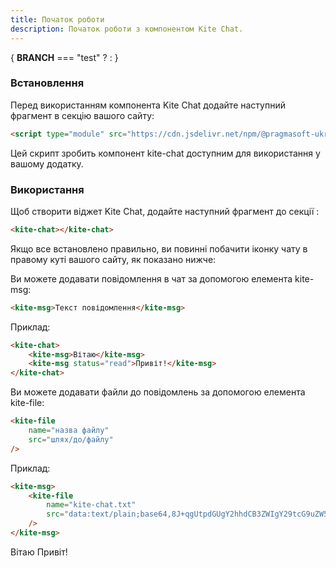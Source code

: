 ```yaml
---
title: Початок роботи
description: Початок роботи з компонентом Kite Chat.
---
```


<KiteChatTheme/>

{
__BRANCH__ === "test"
    ? <script type="module" src="__BASE_URL__/kite-chat-component.js"></script>
    : <script type="module" src="https://cdn.jsdelivr.net/npm/@pragmasoft-ukraine/kite-chat-component/+esm"></script>
}

### Встановлення

Перед використанням компонента Kite Chat додайте наступний фрагмент в секцію <Tag name="head"/> вашого сайту:

```html
<script type="module" src="https://cdn.jsdelivr.net/npm/@pragmasoft-ukraine/kite-chat/+esm"/>
```

Цей скрипт зробить компонент kite-chat доступним для використання у вашому додатку.

### Використання

Щоб створити віджет Kite Chat, додайте наступний фрагмент до секції <Tag name="body"/>:

```html
<kite-chat></kite-chat>
```

Якщо все встановлено правильно, ви повинні побачити іконку чату в правому куті вашого сайту, як показано нижче:

<div class="flex items-center justify-center">
    <ChatIcon/>
</div>

Ви можете додавати повідомлення в чат за допомогою елемента kite-msg:

```html
<kite-msg>Текст повідомлення</kite-msg>
```

Приклад:

```html
<kite-chat>
    <kite-msg>Вітаю</kite-msg>
    <kite-msg status="read">Привіт!</kite-msg>
</kite-chat>
```

Ви можете додавати файли до повідомлень за допомогою елемента kite-file:

```html
<kite-file
    name="назва файлу"
    src="шлях/до/файлу"
/>
```

Приклад:

```html
<kite-msg>
    <kite-file
        name="kite-chat.txt"
        src="data:text/plain;base64,8J+qgUtpdGUgY2hhdCB3ZWIgY29tcG9uZW50"
    />
</kite-msg>
```

<kite-chat>
    <kite-msg>Вітаю</kite-msg>
    <kite-msg status="read">Привіт!</kite-msg>
    <kite-msg>
        <kite-file
            name="kite-chat.txt"
            src="data:text/plain;base64,8J+qgUtpdGUgY2hhdCB3ZWIgY29tcG9uZW50"
        />
    </kite-msg>
</kite-chat>